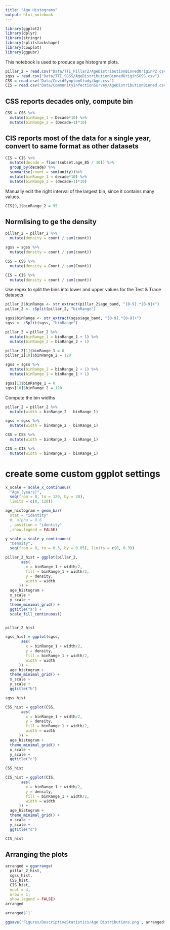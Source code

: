 ```yaml
---
title: "Age Histograms"
output: html_notebook
---
```


```r
library(ggplot2)
library(dplyr)
library(stringr)
library(splitstackshape)
library(cowplot)
library(ggpubr)
```


This notebook is used to produce age histogram plots.

```r
pillar_2 = read.csv("Data/TTI_Pillar2/AgeDistributionBinnedOriginP2.csv")
sgss = read.csv("Data/TTI_SGSS/AgeDistributionBinnedOriginSGSS.csv")
CSS = read.csv('Data/CovidSymptomStudy/Age.csv')
CIS = read.csv("Data/CommunityInfectionSurvey/AgeDistributionBinned.csv")
```

## CSS reports decades only, compute bin

```r
CSS = CSS %>%
  mutate(binRange_1 = Decade*10) %>%
  mutate(binRange_2 = (Decade+1)*10)
```

## CIS reports most of the data for a single year, convert to same format as other datasets

```r
CIS = CIS %>% 
  mutate(decade = floor(subset.age_85 / 10)) %>%
  group_by(decade) %>%
  summarise(count = sum(unity))%>%
  mutate(binRange_1 = decade*10) %>%
  mutate(binRange_2 = (decade+1)*10)
```

Manually edit the right interval of the largest bin, since it contains many values.

```r
CIS[9,]$binRange_2 = 95
```


## Normlising to ge the density

```r
pillar_2 = pillar_2 %>%
  mutate(density = count / sum(count))

sgss = sgss %>%
  mutate(density = count / sum(count))

CSS = CSS %>%
  mutate(density = Count / sum(Count))

CIS = CIS %>%
  mutate(density = count / sum(count))
```

Use regex to split the bins into lower and upper values for the Test & Trace datasets

```r
pillar_2$binRange <- str_extract(pillar_2$age_band, "[0-9].*[0-9]+")
pillar_2 <- cSplit(pillar_2, "binRange")

sgss$binRange <- str_extract(sgss$age_band, "[0-9].*[0-9]+")
sgss <- cSplit(sgss, "binRange")
```

```r
pillar_2 = pillar_2 %>%
  mutate(binRange_1 = binRange_1 + 1) %>%
  mutate(binRange_2 = binRange_2 + 1)

pillar_2[1]$binRange_1 = 0
pillar_2[10]$binRange_2 = 120
```

```r
sgss = sgss %>%
  mutate(binRange_2 = binRange_2 + 1) %>%
  mutate(binRange_1 = binRange_1 + 1)

sgss[1]$binRange_1 = 0
sgss[10]$binRange_2 = 120
```


Compute the bin widths

```r
pillar_2 = pillar_2 %>%
  mutate(width = binRange_2 - binRange_1)

sgss = sgss %>%
  mutate(width = binRange_2 - binRange_1)

CSS = CSS %>%
  mutate(width = binRange_2 - binRange_1)

CIS = CIS %>%
  mutate(width = binRange_2 - binRange_1)
```

# create some custom ggplot settings

```r
x_scale = scale_x_continuous(
  "Age (years)", 
  seq(from = 0, to = 120, by = 20),
  limits = c(0, 120))

age_histogram = geom_bar(
  stat = "identity"
  #, alpha = 0.6
  , position = "identity"
  ,show.legend = FALSE)

y_scale = scale_y_continuous(
  "Density",
  seq(from = 0, to = 0.3, by = 0.05), limits = c(0, 0.3))
```


```r
pillar_2_hist = ggplot(pillar_2,
       aes(
         x = binRange_1 + width/2,
         fill = binRange_1 + width/2,
         y = density,
         width = width
      )) +
  age_histogram + 
  x_scale + 
  y_scale + 
  theme_minimal_grid() +
  ggtitle("a") +
  scale_fill_continuous()


pillar_2_hist
```

```r
sgss_hist = ggplot(sgss,
       aes(
         x = binRange_1 + width/2,
         y = density,
         fill = binRange_1 + width/2,
         width = width
      )) +
  age_histogram +
  theme_minimal_grid() +
  x_scale + 
  y_scale + 
  ggtitle("b")

sgss_hist
```

```r
CSS_hist = ggplot(CSS,
       aes(
         x = binRange_1 + width/2,
         y = density,
         fill = binRange_1 + width/2,
         width = width
      )) +
  age_histogram +
  theme_minimal_grid() +
  x_scale +
  y_scale +
  ggtitle("c")

CSS_hist
```

```r
CIS_hist = ggplot(CIS,
       aes(
         x = binRange_1 + width/2,
         y = density,
         fill = binRange_1 + width/2,
         width = width
      )) +
  age_histogram +
  theme_minimal_grid() +
  x_scale +
  y_scale +
  ggtitle("d")

CIS_hist
```

## Arranging the plots

```r
arranged = ggarrange(
  pillar_2_hist,
  sgss_hist,
  CSS_hist,
  CIS_hist,
  ncol = 4,
  nrow = 1,
  show.legend = FALSE)
arranged
```

```r
arranged$`1`
```


```r
ggsave('Figures/DescriptiveStatistics/Age Distributions.png', arranged$`1`, width = 14, height = 4)
```



